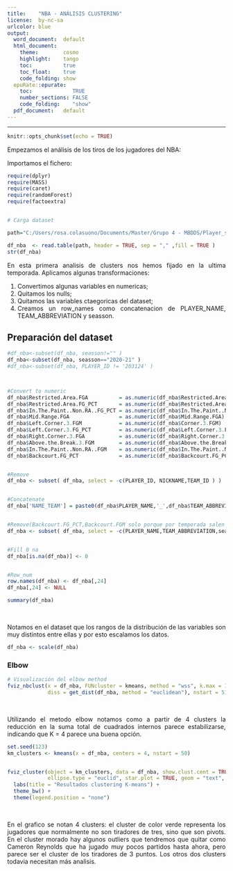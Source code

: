 ---
title:    "NBA - ANÁLISIS CLUSTERING"
license:  by-nc-sa
urlcolor: blue
output:
  word_document:  default
  html_document: 
    theme:        cosmo 
    highlight:    tango 
    toc:          true
    toc_float:    true
    code_folding: show
  epuRate::epurate:
    toc:             TRUE
    number_sections: FALSE
    code_folding:    "show"
  pdf_document:   default
---

<style>
body {
text-align: justify}
</style>

---

```{r setup, include=FALSE}
knitr::opts_chunk$set(echo = TRUE)
```


Empezamos el análisis de los tiros de los jugadores del NBA: 


Importamos el fichero:

```{r,warning=FALSE,message=FALSE}

require(dplyr)
require(MASS)
require(caret)
require(randomForest)
require(factoextra)


# Carga dataset

path="C:/Users/rosa.colasuono/Documents/Master/Grupo 4 - MBDDS/Player_shot.csv"

df_nba  <- read.table(path, header = TRUE, sep = "," ,fill = TRUE ) 
str(df_nba)

```

En esta primera analisis de clusters nos hemos fijado en la ultima temporada.
Aplicamos algunas transformaciones:

1. Convertimos algunas variables en numericas;
2. Quitamos los nulls;
3. Quitamos las variables ctaegoricas del dataset;
3. Creamos un row_names como concatenacion de PLAYER_NAME, TEAM_ABBREVIATION y seasson.

## Preparación del dataset


```{r ,warning=FALSE,message=FALSE}
#df_nba<-subset(df_nba, seasson!="" )
df_nba<-subset(df_nba, seasson=="2020-21" )
#df_nba<-subset(df_nba, PLAYER_ID != '203124' )



#Convert to numeric
df_nba$Restricted.Area.FGA          = as.numeric(df_nba$Restricted.Area.FGA)
df_nba$Restricted.Area.FG_PCT       = as.numeric(df_nba$Restricted.Area.FG_PCT)   
df_nba$In.The.Paint..Non.RA..FG_PCT = as.numeric(df_nba$In.The.Paint..Non.RA..FG_PCT) 
df_nba$Mid.Range.FGA                = as.numeric(df_nba$Mid.Range.FGA) 
df_nba$Left.Corner.3.FGM            = as.numeric(df_nba$Corner.3.FGM) 
df_nba$Left.Corner.3.FG_PCT         = as.numeric(df_nba$Left.Corner.3.FG_PCT) 
df_nba$Right.Corner.3.FGA           = as.numeric(df_nba$Right.Corner.3.FGA) 
df_nba$Above.the.Break.3.FGM        = as.numeric(df_nba$Above.the.Break.3.FGM) 
df_nba$In.The.Paint..Non.RA..FGM    = as.numeric(df_nba$In.The.Paint..Non.RA..FGM)
df_nba$Backcourt.FG_PCT             = as.numeric(df_nba$Backcourt.FG_PCT    )


#Remove
df_nba <- subset( df_nba, select = -c(PLAYER_ID, NICKNAME,TEAM_ID ) )


#Concatenate
df_nba['NAME_TEAM'] = paste0(df_nba$PLAYER_NAME,'_',df_nba$TEAM_ABBREVIATION,'_',df_nba$seasson)


#Remove(Backcourt.FG_PCT,Backcourt.FGM solo porque por temporada salen siempre 0 y el Kmeans devuuelve error)
df_nba <- subset( df_nba, select = -c(PLAYER_NAME,TEAM_ABBREVIATION,seasson,Backcourt.FG_PCT,Backcourt.FGM) )


#Fill 0 na
df_nba[is.na(df_nba)] <- 0


#Row_num
row.names(df_nba) <- df_nba[,24]
df_nba[,24] <- NULL

summary(df_nba)

```




<br>

Notamos en el dataset que los rangos de la distribución de las variables son muy distintos entre ellas y por esto escalamos los datos.

```{r}
df_nba <- scale(df_nba)
```



### Elbow

```{r,warning=FALSE,message=FALSE}

# Visualización del elbow method
fviz_nbclust(x = df_nba, FUNcluster = kmeans, method = "wss", k.max = 10, 
             diss = get_dist(df_nba, method = "euclidean"), nstart = 51)

```
<br>


Utilizando el metodo elbow notamos como a partir de 4 clusters la reducción en la suma total de cuadrados internos parece estabilizarse, indicando que K = 4 parece una buena opción.



```{r,warning=FALSE,message=FALSE}

set.seed(123)
km_clusters <- kmeans(x = df_nba, centers = 4, nstart = 50)


fviz_cluster(object = km_clusters, data = df_nba, show.clust.cent = TRUE,
             ellipse.type = "euclid", star.plot = TRUE, geom = "text", repel = TRUE) +
  labs(title = "Resultados clustering K-means") +
  theme_bw() +
  theme(legend.position = "none")


```
<br>


En el grafico se notan 4 clusters: el cluster de color verde representa los jugadores que normalmente no son tiradores de tres, sino que son pivots.
En el cluster morado hay algunos outliers que tendremos que quitar como Cameron Reynolds que ha jugado muy pocos partidos hasta ahora, pero parece ser el cluster de los tiradores de 3 puntos. 
Los otros dos clusters todavia necesitan más analisis.





